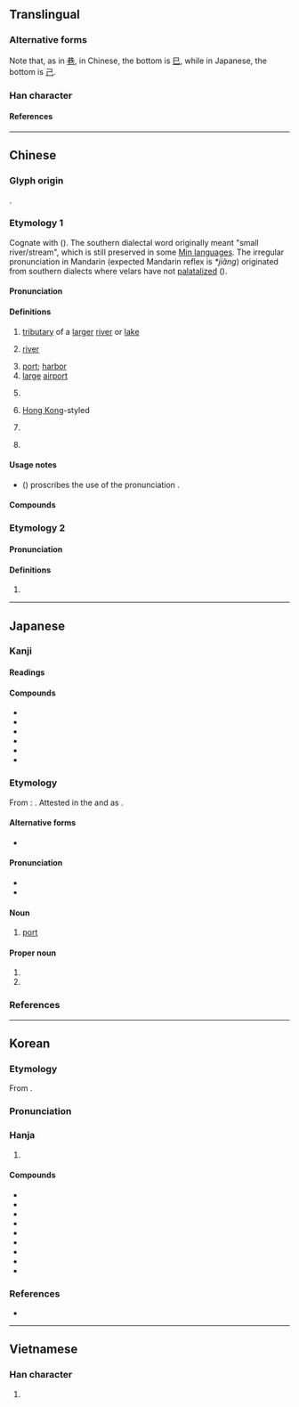 {{also|巻}}
{{character info}}
{{character info|0x2F908}}
==Translingual==
{{ja-forms|港|港|港}}

===Alternative forms===
Note that, as in [[巷]], in Chinese, the bottom is [[巳]], while in Japanese, the bottom is [[己]].

===Han character===
{{Han char|rn=85|rad=水|as=09|sn=12|four=34117|canj=ETCU|ids=⿰氵巷}}

====References====
{{Han ref|kx=0635.040|dkj=17783|dj=1042.020|hdz=31668.070|uh=6E2F}}

----

==Chinese==
{{zh-forms|alt=𣿑}}
{{zh-wp|zh|yue|nan:káng}}

===Glyph origin===
{{Han etym}}
{{Han compound|水|巷|ls=psc|c1=s|c2=p|t1=river; water}}.

===Etymology 1===
Cognate with {{och-l|江|river}} ({{zh-ref|Schuessler, 2007}}). The southern dialectal word originally meant "small river/stream", which is still preserved in some [[w:Min Chinese|Min languages]]. The irregular pronunciation in Mandarin (expected Mandarin reflex is ''*jiǎng'') originated from southern dialects where velars have not [[w:Palatalization_(sound_change)#Mandarin_Chinese|palatalized]] ({{zh-ref|Schuessler, 2007}}).

====Pronunciation====
{{zh-pron
|m=gǎng
|m-s=gang3
|c=gong2
|c-t=kong2
|g=gong3
|h=pfs=kóng;gd=guong3
|j=gon3
|mb=gǒ̤ng
|md=gē̤ng
|mn=káng
|mn-t=gang2
|w=2kaan
|x=gan3
|ma=
|mc=1
|oc=1
|cat=n,pn,a,mn:cls
}}

====Definitions====
{{zh-hanzi}}

# [[tributary]] of a [[large]]r [[river]] or [[lake]]
# {{lb|zh|dialectal}} [[river]]
# [[port]]; [[harbor]]
# [[large]] [[airport]]
# {{zh-abbrev|香港|Hong Kong}}
#: {{zh-x|港人 治 港|'''Hong Kong''' people administering '''Hong Kong'''|C}}
# {{lb|zh|colloquial}} [[Hong Kong]]-styled
# {{lb|zh|Hokkien}} {{zh-classifier|fluids|t=[[stream]]}}
# {{surname|zh}}

====Usage notes====
* ''{{w|Xiandai Hanyu Guifan Cidian}}'' ({{w2|zh|pref=《|现代汉语规范词典|suf=》}}) proscribes the use of the pronunciation {{m|cmn|jiǎng}}.

====Compounds====
{{zh-der|港澳|港幣|港埠|港汊|港警|港商|港式|港臺|港臺文學|港灣|港務|港紙|香港|港九|港島|不凍港|入港|內港|出港|北方大港|北港鎮|千足港條|卡港會議|商港|塘沽新港|塞得港|外港|太子港|安平港|封港|工業港|巨港|布雷爾港|引港|新港鄉|斷港絕潢|汊港|河口港|海港|海港檢疫|港劇|港務局|港口|港客|港市|港星|港片|港都|漁港|珍珠港|自由港|臺中港|虎門港|西班牙港|貔子窩港|超深水港|軍港|通商港|連雲港|避風港|領港|香港腳|香港衫|馬尾港|馬賽港|高雄港|鹿港|黃石港|太湖港|新港|東港|新港口|毛家港|鄢港|陳港|長港|南港|陳家港|雙港|港南|港北|金港|草港|小港|四港|六港|里港|北港|伸港|陶港|龍港|洋港|木港|赤馬港|港子|西港|下港:ē-káng;Min Nan|航空港|港尾|港澳辦|港共|港豬|省港大罷工|榆林港|正港:chiàⁿ-káng;Min Nan}}

===Etymology 2===

====Pronunciation====
{{zh-pron
|m=hòng
|mc=2
|oc=2
|cat=a
}}

====Definitions====
{{zh-hanzi}}

# {{zh-only|港洞}}

{{zh-cat|Elementary}}

----

==Japanese==

===Kanji===
{{ja-kanji|grade=3|rs=水09}}

====Readings====
{{ja-readings
|goon=こう<こう
|kanon=こう<かう
|kun=みなと-
}}

====Compounds====
{{der-top}}
* {{ja-l|港湾}}
* {{ja-l|漁港}}
* {{ja-l|空港}}
* {{ja-l|軍港}}
* {{ja-l|出港}}
* {{ja-l|香港}}
{{der-bottom}}

===Etymology===
{{wikipedia|lang=ja}}
{{ja-kanjitab|みなと|yomi=k}}
From {{inh|ja|ojp|-}}: {{ja-compound|水|み|な|な|門|と|t1=water|pos2=possessive particle|t3=gate}}. Attested in the ''{{w|Kojiki}}'' and ''{{w|Nihon Shoki}}'' as {{ja-l|水門}}. {{attention|ja|Confirm the etymology is from Old Japanese}}

====Alternative forms====
* {{ja-l|湊}}

====Pronunciation====
* {{audio|ja|Ja-Minato.oga|Audio}}
* {{ja-pron|みなと|yomi=k|acc=h|acc_ref=NHK}}

====Noun====
{{ja-noun|みなと}}

# [[port]]

====Proper noun====
{{wikipedia|港区|lang=ja}}
{{wikipedia|Minato, Tokyo}}
{{ja-pos|みなと|proper}}

# {{place|ja|one of 23 <<special wards>> in <<pref/Tokyo>>, <<c/Japan>>|t1=Minato|sort=みなと}}
# {{given name|ja|male|sort=みなと}}

===References===
<references/>

----

==Korean==

===Etymology===
From {{der|ko|ltc|-}} {{ltc-l|港|id=1}}.
{{hanja-ety
|dk={{okm-l|가ᇰ〯|kǎng}}
|m={{okm-l|하ᇰ〯|hǎng}}
|mh={{okm-l|개〮|káy}}
|ml=地理#상05A
}}

===Pronunciation===
{{ko-hanja-pron|항|l=y}}

===Hanja===
{{ko-hanja-search}}
{{ko-hanja|항구(港口)|항}}

# {{hanja form of|항|[[harbour]]; [[port]]|noun}}

====Compounds====
{{der-top3|Compounds}}
* {{ko-l|공항|空港}}
* {{ko-l|항만|港灣}}
* {{ko-l|항구|港口}}
* {{ko-l|출항|出港}}
* {{ko-l|입항|入港}}
* {{ko-l|개항|開港}}
* {{ko-l|어항|漁港}}
* {{ko-l|외항|外港}}
* {{ko-l|부동항|不凍港}}
{{der-bottom}}

===References===
* {{R:hanjadoc|6157}}

----

==Vietnamese==

===Han character===
{{vi-readings|reading=cảng|rs=水09}}

# {{han tu form of|cảng|[[port]]; [[harbor]]}}
